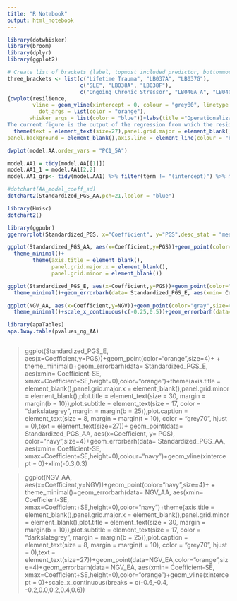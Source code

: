 ```yaml
---
title: "R Notebook"
output: html_notebook
---
```


```r
library(dotwhisker)
library(broom)
library(dplyr)
library(ggplot2)
```

```r
# Create list of brackets (label, topmost included predictor, bottommost included predictor)
three_brackets <- list(c("Lifetime Trauma", "LB037A", "LB037G"), 
                       c("SLE", "LB038A", "LB038F"),
                       c("Ongoing Chronic Stressor", "LB040A_A", "LB040A_H"))
{dwplot(resilience,
        vline = geom_vline(xintercept = 0, colour = "grey80", linetype = 1),
          dot_args = list(color = "orange"),
       whisker_args = list(color = "blue"))+labs(title ="Operationalization of Resilience",subtitle = "Resilience was operationalized as negative affect residualized over gender,                age, race, and item level endorsements of stressful life experiences. 
The current figure is the output of the regression from which the residuals were obtained.")+
  theme(text = element_text(size=27),panel.grid.major = element_blank(), panel.grid.minor = element_blank(),
panel.background = element_blank(),axis.line = element_line(colour = "black"),plot.title = element_text(size = 19, margin = margin(b = 10)),plot.subtitle = element_text(size = 10, color = "darkslategrey", margin = margin(b = 25)),plot.caption = element_text(size = 8, margin = margin(t = 10), color = "grey70", hjust = 0)) + xlab("Coefficient Estimate") + ylab("")}
``` 

```r
dwplot(model.AA,order_vars = "PC1_5A")
```


```r
model.AA1 = tidy(model.AA[[1]])
model.AA1_1 = model.AA1[2,2]
model.AA1_grp<- tidy(model.AA1) %>% filter(term != "(intercept)") %>% mutate(model="model 1")
```

```r
#dotchart(AA_model_coeff_sd)
dotchart2(Standardized_PGS_AA,pch=21,lcolor = "blue")
```

```r
library(Hmisc)
dotchart2()
```
```r
library(ggpubr)
ggerrorplot(Standardized_PGS, x="Coefficient", y="PGS",desc_stat = "mean_ci")
```

```r
ggplot(Standardized_PGS_AA, aes(x=Coefficient,y=PGS))+geom_point(color="blue")+
  theme_minimal()+
        theme(axis.title = element_blank(),
              panel.grid.major.x = element_blank(),
              panel.grid.minor = element_blank())
```

```r
ggplot(Standardized_PGS_E, aes(x=Coefficient,y=PGS))+geom_point(color="orange",size=4)+
  theme_minimal()+geom_errorbarh(data= Standardized_PGS_E, aes(xmin= Coefficient-SE, xmax=Coefficient+SE,height=0),color="orange")+theme(axis.title = element_blank(),panel.grid.major.x = element_blank(),panel.grid.minor = element_blank(),plot.title = element_text(size = 30, margin = margin(b = 10)),plot.subtitle = element_text(size = 17, color = "darkslategrey", margin = margin(b = 25)),plot.caption = element_text(size = 8, margin = margin(t = 10), color = "grey70", hjust = 0),text = element_text(size=27))+ geom_point(data= Standardized_PGS_AA, aes(x=Coefficient, y= PGS), color="navy",size=4)+geom_errorbarh(data= Standardized_PGS_AA, aes(xmin= Coefficient-SE, xmax=Coefficient+SE,height=0),colour="navy")+geom_vline(xintercept = 0)
```

```r
ggplot(NGV_AA, aes(x=Coefficient,y=NGV))+geom_point(color="gray",size=4)+
  theme_minimal()+scale_x_continuous(c(-0.25,0.5))+geom_errorbarh(data= NGV_AA, aes(xmin= Coefficient-SE, xmax=Coefficient+SE,height=0),color="gray")+theme(axis.title = element_blank(),panel.grid.major.x = element_blank(),panel.grid.minor = element_blank(),plot.title = element_text(size = 30, margin = margin(b = 10)),plot.subtitle = element_text(size = 17, color = "darkslategrey", margin = margin(b = 25)),plot.caption = element_text(size = 8, margin = margin(t = 10), color = "grey70", hjust = 0),text = element_text(size=27))+geom_point(data=NGV_EA,color="black",size=4)+geom_errorbarh(data= NGV_EA, aes(xmin= Coefficient-SE, xmax=Coefficient+SE,height=0),color="black")+geom_vline(xintercept = 0)
```


```r
library(apaTables)
apa.1way.table(pvalues_ng_AA)
```

```r
```

> ggplot(Standardized_PGS_E, aes(x=Coefficient,y=PGS))+geom_point(color="orange",size=4)+
+     theme_minimal()+geom_errorbarh(data= Standardized_PGS_E, aes(xmin= Coefficient-SE, xmax=Coefficient+SE,height=0),color="orange")+theme(axis.title = element_blank(),panel.grid.major.x = element_blank(),panel.grid.minor = element_blank(),plot.title = element_text(size = 30, margin = margin(b = 10)),plot.subtitle = element_text(size = 17, color = "darkslategrey", margin = margin(b = 25)),plot.caption = element_text(size = 8, margin = margin(t = 10), color = "grey70", hjust = 0),text = element_text(size=27))+ geom_point(data= Standardized_PGS_AA, aes(x=Coefficient, y= PGS), color="navy",size=4)+geom_errorbarh(data= Standardized_PGS_AA, aes(xmin= Coefficient-SE, xmax=Coefficient+SE,height=0),colour="navy")+geom_vline(xintercept = 0)+xlim(-0.3,0.3)

> ggplot(NGV_AA, aes(x=Coefficient,y=NGV))+geom_point(color="navy",size=4)+
+     theme_minimal()+geom_errorbarh(data= NGV_AA, aes(xmin= Coefficient-SE, xmax=Coefficient+SE,height=0),color="navy")+theme(axis.title = element_blank(),panel.grid.major.x = element_blank(),panel.grid.minor = element_blank(),plot.title = element_text(size = 30, margin = margin(b = 10)),plot.subtitle = element_text(size = 17, color = "darkslategrey", margin = margin(b = 25)),plot.caption = element_text(size = 8, margin = margin(t = 10), color = "grey70", hjust = 0),text = element_text(size=27))+geom_point(data=NGV_EA,color="orange",size=4)+geom_errorbarh(data= NGV_EA, aes(xmin= Coefficient-SE, xmax=Coefficient+SE,height=0),color="orange")+geom_vline(xintercept = 0)+scale_x_continuous(breaks = c(-0.6,-0.4, -0.2,0.0,0.2,0.4,0.6))